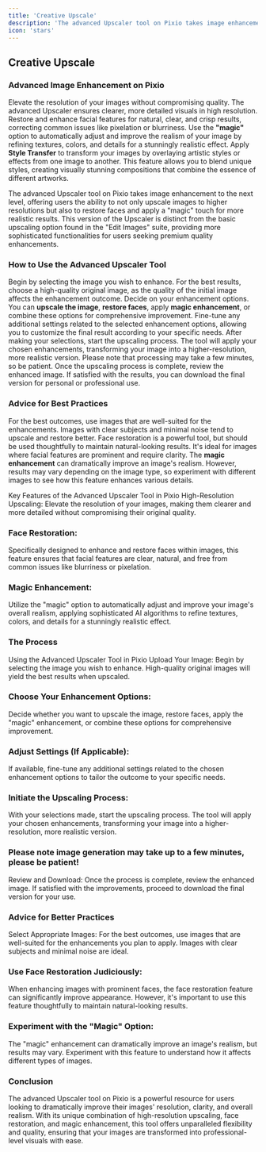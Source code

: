 ```yaml
---
title: 'Creative Upscale'
description: 'The advanced Upscaler tool on Pixio takes image enhancement to the next level.'
icon: 'stars'
---
```


## Creative Upscale

### Advanced Image Enhancement on Pixio

<CardGroup cols={2}> <Card title="High-Resolution Upscaling" icon="image"> Elevate the resolution of your images without compromising quality. The advanced Upscaler ensures clearer, more detailed visuals in high resolution. </Card> <Card title="Face Restoration" icon="user"> Restore and enhance facial features for natural, clear, and crisp results, correcting common issues like pixelation or blurriness. </Card> <Card title="Magic Enhancement" icon="stars"> Use the **"magic"** option to automatically adjust and improve the realism of your image by refining textures, colors, and details for a stunningly realistic effect. </Card> <Card title="Style Transfer" icon="brush"> Apply **Style Transfer** to transform your images by overlaying artistic styles or effects from one image to another. This feature allows you to blend unique styles, creating visually stunning compositions that combine the essence of different artworks. </Card> </CardGroup>

The advanced Upscaler tool on Pixio takes image enhancement to the next level, offering users the ability to not only upscale images to higher resolutions but also to restore faces and apply a "magic" touch for more realistic results. This version of the Upscaler is distinct from the basic upscaling option found in the "Edit Images" suite, providing more sophisticated functionalities for users seeking premium quality enhancements.

### How to Use the Advanced Upscaler Tool

<AccordionGroup> <Accordion title="Step 1: Upload Your Image" icon="upload"> Begin by selecting the image you wish to enhance. For the best results, choose a high-quality original image, as the quality of the initial image affects the enhancement outcome. </Accordion> <Accordion title="Step 2: Choose Your Enhancement Options" icon="sliders"> Decide on your enhancement options. You can **upscale the image**, **restore faces**, apply **magic enhancement**, or combine these options for comprehensive improvement. </Accordion> <Accordion title="Step 3: Adjust Settings (If Applicable)" icon="gear"> Fine-tune any additional settings related to the selected enhancement options, allowing you to customize the final result according to your specific needs. </Accordion> <Accordion title="Step 4: Initiate the Upscaling Process" icon="bolt"> After making your selections, start the upscaling process. The tool will apply your chosen enhancements, transforming your image into a higher-resolution, more realistic version. Please note that processing may take a few minutes, so be patient. </Accordion> <Accordion title="Step 5: Review and Download" icon="download"> Once the upscaling process is complete, review the enhanced image. If satisfied with the results, you can download the final version for personal or professional use. </Accordion> </AccordionGroup>

### Advice for Best Practices

<AccordionGroup> <Accordion title="Select Appropriate Images" icon="check"> For the best outcomes, use images that are well-suited for the enhancements. Images with clear subjects and minimal noise tend to upscale and restore better. </Accordion> <Accordion title="Use Face Restoration Judiciously" icon="user"> Face restoration is a powerful tool, but should be used thoughtfully to maintain natural-looking results. It's ideal for images where facial features are prominent and require clarity. </Accordion> <Accordion title="Experiment with 'Magic' Enhancement" icon="stars"> The **magic enhancement** can dramatically improve an image's realism. However, results may vary depending on the image type, so experiment with different images to see how this feature enhances various details. </Accordion> </AccordionGroup>

Key Features of the Advanced Upscaler Tool in Pixio
High-Resolution Upscaling: Elevate the resolution of your images, making them clearer and more detailed without compromising their original quality.

### Face Restoration:

 Specifically designed to enhance and restore faces within images, this feature ensures that facial features are clear, natural, and free from common issues like blurriness or pixelation.


### Magic Enhancement:

 Utilize the "magic" option to automatically adjust and improve your image's overall realism, applying sophisticated AI algorithms to refine textures, colors, and details for a stunningly realistic effect.


### The Process 

Using the Advanced Upscaler Tool in Pixio
Upload Your Image: Begin by selecting the image you wish to enhance. High-quality original images will yield the best results when upscaled.

### Choose Your Enhancement Options:

 Decide whether you want to upscale the image, restore faces, apply the "magic" enhancement, or combine these options for comprehensive improvement.

### Adjust Settings (If Applicable):

 If available, fine-tune any additional settings related to the chosen enhancement options to tailor the outcome to your specific needs.

### Initiate the Upscaling Process: 

With your selections made, start the upscaling process. The tool will apply your chosen enhancements, transforming your image into a higher-resolution, more realistic version.

###  Please note image generation may take up to a few minutes, please be patient!

Review and Download: Once the process is complete, review the enhanced image. If satisfied with the improvements, proceed to download the final version for your use.

### Advice for Better Practices

Select Appropriate Images: For the best outcomes, use images that are well-suited for the enhancements you plan to apply. Images with clear subjects and minimal noise are ideal.

### Use Face Restoration Judiciously: 

When enhancing images with prominent faces, the face restoration feature can significantly improve appearance. However, it's important to use this feature thoughtfully to maintain natural-looking results.

### Experiment with the "Magic" Option: 

The "magic" enhancement can dramatically improve an image's realism, but results may vary. Experiment with this feature to understand how it affects different types of images.

### Conclusion

The advanced Upscaler tool on Pixio is a powerful resource for users looking to dramatically improve their images' resolution, clarity, and overall realism. With its unique combination of high-resolution upscaling, face restoration, and magic enhancement, this tool offers unparalleled flexibility and quality, ensuring that your images are transformed into professional-level visuals with ease.